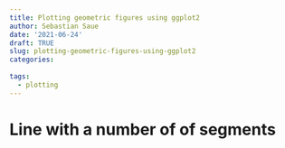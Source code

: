 ```yaml
---
title: Plotting geometric figures using ggplot2
author: Sebastian Saue
date: '2021-06-24'
draft: TRUE
slug: plotting-geometric-figures-using-ggplot2
categories:
  
tags:
  - plotting
---
```




# Line with a number of of segments


